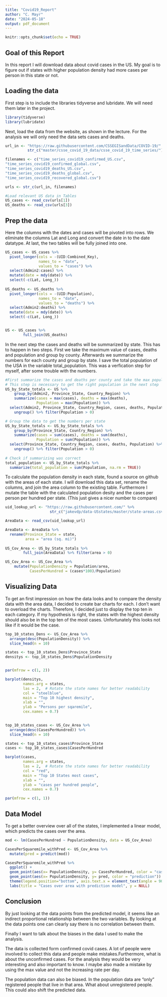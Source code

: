 ---
title: "Covid19_Report"
author: "C. Mayr"
date: "2024-05-18"
output: pdf_document
---

```{r setup, include=FALSE}
knitr::opts_chunk$set(echo = TRUE)
```

## Goal of this Report
In this report I will download data about covid cases in the US. 
My goal is to figure out if states with higher population density had more
cases per person in this state or not.


## Loading the data

First step is to include the libraries tidyverse and lubridate. We will need 
them later in the project.

```{r IncludeLibraries, message=FALSE}
library(tidyverse)
library(lubridate)
```


Next, load the data from the website, as shown in the lecture. For the analysis
we will only need the data sets cases and deaths.


```{r LoadData, echo=TRUE, message=FALSE}
url_in <- "https://raw.githubusercontent.com/CSSEGISandData/COVID-19/" %>%
          str_c("master/csse_covid_19_data/csse_covid_19_time_series/")

filenames <- c("time_series_covid19_confirmed_US.csv",
"time_series_covid19_confirmed_global.csv",
"time_series_covid19_deaths_US.csv",
"time_series_covid19_deaths_global.csv",
"time_series_covid19_recovered_global.csv")

urls <- str_c(url_in, filenames)

#Load relevant US data in Tables
US_cases <- read_csv(urls[1])
US_deaths <- read_csv(urls[3])

```


## Prep the data


Here the columns with the dates and cases will be pivoted into rows. We 
eliminate the columns Lat and Long and convert the date in to the 
date datatype.
At last, the two tables will be fully joined into one.


```{r PrepData, echo=FALSE, message=FALSE}

US_cases <- US_cases %>%
  pivot_longer(cols = -(UID:Combined_Key),
               names_to = "date",
               values_to = "cases") %>%
  select(Admin2:cases) %>%
  mutate(date = mdy(date)) %>%
  select(-c(Lat, Long_))
  
US_deaths <- US_deaths %>%
  pivot_longer(cols = -(UID:Population),
               names_to = "date",
               values_to = "deaths") %>%
  select(Admin2:deaths) %>%
  mutate(date = mdy(date)) %>%
  select(-c(Lat, Long_))


US <- US_cases %>% 
        full_join(US_deaths)


```

In the next step the cases and deaths will be summarized by state. This has to
happen in two steps. First we take the maximum value of cases, deaths and 
population and group by county. Afterwards we summarize the numbers for each
county and group by state.
I save the total population of the USA in the variable total_population. 
This was a verfication step for myself, after some trouble with the numbers.

```{r PrepData2, echo=FALSE, message=FALSE}

#First summarize the cases and deaths per county and take the max population. 
# This step is necessary to get the right population in the next step
US_by_State_totals <- US %>%
    group_by(Admin2, Province_State, Country_Region) %>%
    summarize(cases = max(cases), deaths = max(deaths), 
              Population = max(Population)) %>% 
  select(Admin2, Province_State, Country_Region, cases, deaths, Population) %>%
    ungroup() %>% filter(Population > 0)

# Group the data to get the numbers per state
US_by_State_totals <- US_by_State_totals %>%
    group_by(Province_State, Country_Region) %>%
    summarize(cases = sum(cases), deaths = sum(deaths), 
              Population = sum(Population)) %>% 
  select(Province_State, Country_Region, cases, deaths, Population) %>%
    ungroup() %>% filter(Population > 0)
    
# Check if summarizing was correct
total_population <- US_by_State_totals %>%
  summarize(total_population = sum(Population, na.rm = TRUE))


```

To calculate the population density in each state, found a source on github
with the areas of each state. 
I will download this data set, rename the columns, and join the area column 
to the existing table.
Furthermore I mutate the table with the calculated population desity and
the cases per person per hundred per state. (This just gives a nicer number
to compare)

```{r PrepAreaData, echo=TRUE, message=FALSE}

uid_lookup_url <- "https://raw.githubusercontent.com/" %>%
                    str_c("jakevdp/data-USstates/master/state-areas.csv")

AreaData <- read_csv(uid_lookup_url) 

AreaData <- AreaData %>%
  rename(Province_State = state,
         area = "area (sq. mi)")
      
US_Cov_Area <- US_by_State_totals %>% 
        full_join(AreaData) %>% filter(area > 0)

US_Cov_Area <- US_Cov_Area %>%
    mutate(PopulationDensity = Population/area,
           CasesPerHundred = (cases*100)/Population)


```


## Visualizing Data

To get an first impression on how the data looks and to compare the density data
with the area data, I decided to create bar charts for each. 
I don't want to overload the charts. Therefore, I decided just to display the 
top ten in each category. 
If my hypothesis is right, the states with the highest density should also be
in the top ten of the most cases.
Unfortunately this looks not like if it would be the case.


```{r VizData, echo=TRUE, message=FALSE}


top_10_states_Dens <- US_Cov_Area %>%
  arrange(desc(PopulationDensity)) %>%
  slice_head(n = 10)

states <- top_10_states_Dens$Province_State
densitys <- top_10_states_Dens$PopulationDensity


par(mfrow = c(1, 2))

barplot(densitys, 
        names.arg = states, 
        las = 2,  # Rotate the state names for better readability
        col = "steelblue", 
        main = "Top 10 highest density", 
        xlab = "", 
        ylab = "Persons per sqaremile",
        cex.names = 0.7)
  

top_10_states_cases <- US_Cov_Area %>%
  arrange(desc(CasesPerHundred)) %>%
  slice_head(n = 10)

states <- top_10_states_cases$Province_State
cases <- top_10_states_cases$CasesPerHundred

barplot(cases, 
        names.arg = states, 
        las = 2,  # Rotate the state names for better readability
        col = "red", 
        main = "Top 10 States most cases", 
        xlab = "", 
        ylab = "cases per hundred people",
        cex.names = 0.7)

par(mfrow = c(1, 1))

```



## Data Model

To get a better overview over all of the states, I implemented a linear model, 
which predicts the cases over the area. 


```{r DensPop_model, echo=TRUE,}

mod <- lm(CasesPerHundred ~ PopulationDensity, data = US_Cov_Area)

CasesPerSquaremile_withPred <- US_Cov_Area %>% 
  mutate(pred = predict(mod))

CasesPerSquaremile_withPred %>% 
  ggplot() + 
  geom_point(aes(x= PopulationDensity, y= CasesPerHundred, color = "cases")) + 
  geom_point(aes(x= PopulationDensity, y= pred, color = "prediction")) + 
  theme(legend.position="bottom", axis.text.x = element_text(angle = 90)) + 
  labs(title = "Cases over area with prediction model", y = NULL)


```


## Conclusion

By just looking at the data points from the predicted model, it seems like an 
indirect proportional relationship between the two variables.
By looking at the data points one can clearly say there is no correlation 
between them.

Finally I want to talk about the biases in the data I used to make the analysis.

The data is collected form confirmed covid cases. A lot of people were involved
to collect this data and people make mistakes.Furthermore, what is about the
unconfirmed cases. For the analysis they would be very interesting and also 
important to know. I maybe also made a mistake by using the max value and not
the increasing rate per day.

The population data can also be biased. In the population data are "only" 
registered people that live in that area. What about unregistered people. This 
could also shift the predicted data. 











